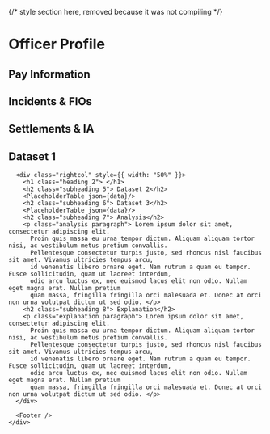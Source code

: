
<div>
  <head>
    <title>Boston Police Index</title>
    <link rel="icon" href="/favicon.ico" />
  </head>

  {/* style section here, removed because it was not compiling */}

  <body>
    <div id="container" style={{ display: "flex" }}>
      <div class="leftcol" style={{ width: "50%" }}>
        <h1 class="heading 1"> Officer Profile</h1>
        <h2 class="subheading 1"> Pay Information</h2>
        <PlaceholderTable json={data}/>
        <h2 class="subheading 2"> Incidents & FIOs</h2>
        <PlaceholderTable json={data}/>
        <h2 class="subheading 3"> Settlements & IA</h2>
        <PlaceholderTable json={data}/>
        <h2 class="subheading 4"> Dataset 1</h2>
        <PlaceholderTable json={data}/>
      </div>

      <div class="rightcol" style={{ width: "50%" }}>
        <h1 class="heading 2"> </h1>
        <h2 class="subheading 5"> Dataset 2</h2>
        <PlaceholderTable json={data}/>
        <h2 class="subheading 6"> Dataset 3</h2>
        <PlaceholderTable json={data}/>
        <h2 class="subheading 7"> Analysis</h2>
        <p class="analysis paragraph"> Lorem ipsum dolor sit amet, consectetur adipiscing elit.
          Proin quis massa eu urna tempor dictum. Aliquam aliquam tortor nisi, ac vestibulum metus pretium convallis.
          Pellentesque consectetur turpis justo, sed rhoncus nisl faucibus sit amet. Vivamus ultricies tempus arcu,
          id venenatis libero ornare eget. Nam rutrum a quam eu tempor. Fusce sollicitudin, quam ut laoreet interdum,
          odio arcu luctus ex, nec euismod lacus elit non odio. Nullam eget magna erat. Nullam pretium
          quam massa, fringilla fringilla orci malesuada et. Donec at orci non urna volutpat dictum ut sed odio. </p>
        <h2 class="subheading 8"> Explanation</h2>
        <p class="explanation paragraph"> Lorem ipsum dolor sit amet, consectetur adipiscing elit.
          Proin quis massa eu urna tempor dictum. Aliquam aliquam tortor nisi, ac vestibulum metus pretium convallis.
          Pellentesque consectetur turpis justo, sed rhoncus nisl faucibus sit amet. Vivamus ultricies tempus arcu,
          id venenatis libero ornare eget. Nam rutrum a quam eu tempor. Fusce sollicitudin, quam ut laoreet interdum,
          odio arcu luctus ex, nec euismod lacus elit non odio. Nullam eget magna erat. Nullam pretium
          quam massa, fringilla fringilla orci malesuada et. Donec at orci non urna volutpat dictum ut sed odio. </p>
      </div>

      <Footer />
    </div>
  </body>
</div>